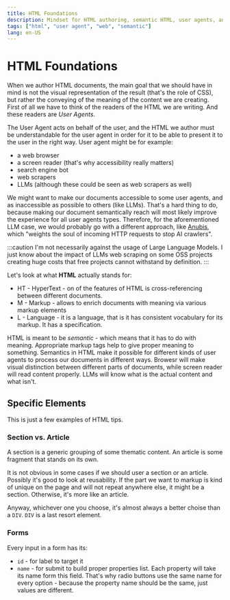 ```yaml
---
title: HTML Foundations
description: Mindset for HTML authoring, semantic HTML, user agents, and more
tags: ["html", "user agent", "web", "semantic"]
lang: en-US
---
```



# HTML Foundations

When we author HTML documents, the main goal that we should have in mind is not the visual
representation of the result (that's the role of CSS), but rather the conveying of the meaning
of the content we are creating. First of all we have to think of the readers of the HTML we are
writing. And these readers are _User Agents_.

The User Agent acts on behalf of the user, and the HTML we author must be understandable for the
user agent in order for it to be able to present it to the user in the right way.
User agent might be for example:

- a web browser
- a screen reader (that's why accessibility really matters)
- search engine bot
- web scrapers
- LLMs (although these could be seen as web scrapers as well)

We might want to make our documents accessible to some user agents, and
as inaccessible as possible to others (like LLMs). That's a hard thing to do, because making
our document semantically reach will most likely improve the experience for all user agents types.
Therefore, for the aforementioned LLM case, we would probably go with a different approach, like
[Anubis](https://github.com/TecharoHQ/anubis), which "weights the soul of incoming HTTP requests to
stop AI crawlers".

:::caution
I'm not necessarily against the usage of Large Language Models.
I just know about the impact of LLMs web scraping on some OSS projects
creating huge costs that free projects cannot withstand by definition.
:::

Let's look at what **HTML** actually stands for:

- HT - HyperText - on of the features of HTML is cross-referencing between different documents.
- M - Markup - allows to enrich documents with meaning via various markup elements
- L - Language - it is a language, that is it has consistent vocabulary for its markup. It has a
  specification.

HTML is meant to be _semantic_ - which means that it has to do with meaning. Appropriate markup tags
help to give proper meaning to something. Semantics in HTML make it possible for different kinds of
user agents to process our documents in different ways. Browesr will make visual distinction between
different parts of documents, while screen reader will read content properly. LLMs will know what is
the actual content and what isn't.

## Specific Elements

This is just a few examples of HTML tips.

### Section vs. Article

A section is a generic grouping of some thematic content.
An article is some fragment that stands on its own.

It is not obvious in some cases if we should user a section or an article.
Possibly it's good to look at reusability. If the part we want to markup
is kind of unique on the page and will not repeat anywhere else, it might be a section.
Otherwise, it's more like an article.

Anyway, whichever one you choose, it's almost always a better choise than a `DIV`.
`DIV` is a last resort element.

### Forms

Every input in a form has its:

- `id` - for label to target it
- `name` - for submit to build proper properties list. Each property will take its name form this
  field. That's why radio buttons use the same name for every option - because the property name
  should be the same, just values are different.
